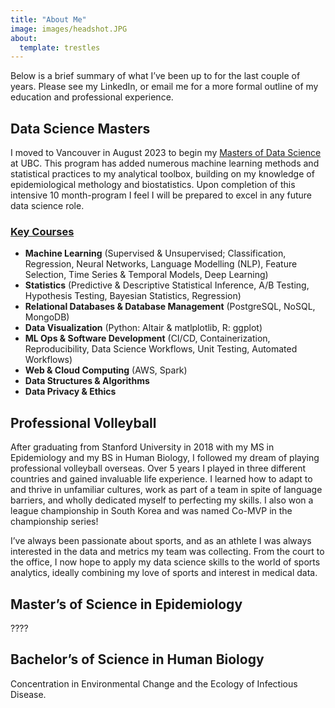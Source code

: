 ```yaml
---
title: "About Me"
image: images/headshot.JPG
about:
  template: trestles
---
```


Below is a brief summary of what I've been up to for the last couple of years. Please see my LinkedIn, or email me for a more formal outline of my education and professional experience.

## Data Science Masters
I moved to Vancouver in August 2023 to begin my [Masters of Data Science](https://masterdatascience.ubc.ca/) at UBC. This program has added numerous machine learning methods and statistical practices to my analytical toolbox, building on my knowledge of epidemiological methology and biostatistics. Upon completion of this intensive 10 month-program I feel I will be prepared to excel in any future data science role.

### [Key Courses](https://ubc-mds.github.io/descriptions/)
- **Machine Learning** (Supervised & Unsupervised; Classification, Regression, Neural Networks, Language Modelling (NLP), Feature Selection, Time Series & Temporal Models, Deep Learning)
- **Statistics** (Predictive & Descriptive Statistical Inference, A/B Testing, Hypothesis Testing, Bayesian Statistics, Regression)
- **Relational Databases & Database Management** (PostgreSQL, NoSQL, MongoDB)
- **Data Visualization** (Python: Altair & matlplotlib, R: ggplot)
- **ML Ops & Software Development** (CI/CD, Containerization, Reproducibility, Data Science Workflows, Unit Testing, Automated Workflows)
- **Web & Cloud Computing** (AWS, Spark)
- **Data Structures & Algorithms**
- **Data Privacy & Ethics**

## Professional Volleyball
After graduating from Stanford University in 2018 with my MS in Epidemiology and my BS in Human Biology, I followed my dream of playing professional volleyball overseas. Over 5 years I played in three different countries and gained invaluable life experience. I learned how to adapt to and thrive in unfamiliar cultures, work as part of a team in spite of language barriers, and wholly dedicated myself to perfecting my skills. I also won a league championship in South Korea and was named Co-MVP in the championship series!

I've always been passionate about sports, and as an athlete I was always interested in the data and metrics my team was collecting. From the court to the office, I now hope to apply my data science skills to the world of sports analytics, ideally combining my love of sports and interest in medical data.

## Master's of Science in Epidemiology
????

## Bachelor's of Science in Human Biology
Concentration in Environmental Change and the Ecology of Infectious Disease.